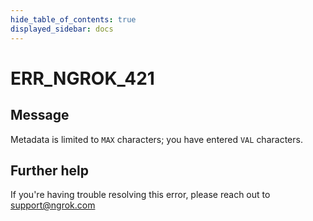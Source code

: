 ```yaml
---
hide_table_of_contents: true
displayed_sidebar: docs
---
```



# ERR_NGROK_421

## Message

Metadata is limited to `MAX` characters; you have entered `VAL` characters.

<ErrorDetails error="err_ngrok_421" />

## Further help

If you're having trouble resolving this error, please reach out to [support@ngrok.com](mailto:support@ngrok.com?subject=Help%20with%20ERR_NGROK_421)

